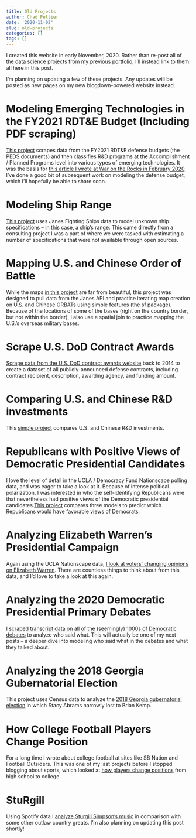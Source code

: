 ```yaml
---
title: Old Projects
author: Chad Peltier
date: '2020-11-02'
slug: old-projects
categories: []
tags: []
---
```


I created this website in early November, 2020. Rather than re-post all of the data science projects from [my previous portfolio](https://cgpeltier.github.io/), I'll instead link to them all here in this post. 

I'm planning on updating a few of these projects. Any updates will be posted as new pages on my new blogdown-powered website instead. 

# Modeling Emerging Technologies in the FY2021 RDT&E Budget (Including PDF scraping)
[This project](https://github.com/cgpeltier/Defense/blob/master/dod_budget_scraping_fy2021.md) scrapes data from the FY2021 RDT&E defense budgets (the PEDS documents) and then classifies R&D programs at the Accomplishment / Planned Programs level into various types of emerging technologies. It was the basis for [this article I wrote at War on the Rocks in February 2020](https://warontherocks.com/2020/03/put-your-money-where-your-strategy-is-using-machine-learning-to-analyze-the-pentagon-budget/). I've done a good bit of subsequent work on modeling the defense budget, which I'll hopefully be able to share soon. 

# Modeling Ship Range
[This project](https://github.com/cgpeltier/Defense/blob/master/Modeling-Ship-Displacement.md) uses Janes Fighting Ships data to model unknown ship specifications -- in this case, a ship's range. This came directly from a consulting project I was a part of where we were tasked with estimating a number of specifications that were not available through open sources. 

# Mapping U.S. and Chinese Order of Battle
While the maps [in this project](https://github.com/cgpeltier/Defense/blob/master/orbats.md) are far from beautiful, this project was designed to pull data from the Janes API and practice iterating map creation on U.S. and Chinese ORBATs using simple features (the sf package). Because of the locations of some of the bases (right on the country border, but not within the border), I also use a spatial join to practice mapping the U.S.'s overseas military bases. 

# Scrape U.S. DoD Contract Awards
[Scrape data from the U.S. DoD contract awards website](https://github.com/cgpeltier/Defense/blob/master/dod_contract_award_scraping.md) back to 2014 to create a dataset of all publicly-announced defense contracts, including contract recipient, description, awarding agency, and funding amount. 

# Comparing U.S. and Chinese R&D investments
This [simple project](https://github.com/cgpeltier/Defense/blob/master/rd_investment_project.md) compares U.S. and Chinese R&D investments. 

# Republicans with Positive Views of Democratic Presidential Candidates
I love the level of detail in the UCLA / Democracy Fund Nationscape polling data, and was eager to take a look at it. Because of intense political polarization, I was interested in who the self-identifying Republicans were that nevertheless had positive views of the Democratic presidential candidates.[This project](https://github.com/cgpeltier/Public-Policy-Politics/blob/master/repub_views.md) compares three models to predict which Republicans would have favorable views of Democrats.

# Analyzing Elizabeth Warren's Presidential Campaign
Again using the UCLA Nationscape data, [I look at voters' changing opinions on Elizabeth Warren](https://github.com/cgpeltier/Public-Policy-Politics/blob/master/nationscape.md). There are countless things to think about from this data, and I'd love to take a look at this again. 

# Analyzing the 2020 Democratic Presidential Primary Debates
I [scraped transcript data on all of the (seemingly) 1000s of Democratic debates](https://github.com/cgpeltier/Public-Policy-Politics/blob/master/dem_foreignpolicy_preferences_transcripts.md) to analyze who said what. This will actually be one of my next posts -- a deeper dive into modeling who said what in the debates and what they talked about. 

# Analyzing the 2018 Georgia Gubernatorial Election
This project uses Census data to analyze the [2018 Georgia gubernatorial election](https://github.com/cgpeltier/Public-Policy-Politics/blob/master/ga_governor2018.md) in which Stacy Abrams narrowly lost to Brian Kemp. 

# How College Football Players Change Position 
For a long time I wrote about college football at sites like SB Nation and Football Outsiders. This was one of my last projects before I stopped blogging about sports, which looked at [how players change positions](https://github.com/cgpeltier/CFB_EPA/blob/master/roster_position_project.md) from high school to college. 

# StuRgill
Using Spotify data I [analyze Sturgill Simpson's music](https://github.com/cgpeltier/Music/blob/master/stuRgill.md) in comparison with some other outlaw country greats. I'm also planning on updating this post shortly! 
